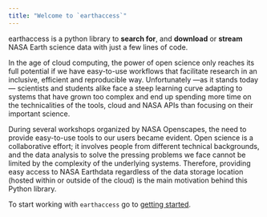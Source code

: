 ```yaml
---
title: "Welcome to `earthaccess`"
---
```




earthaccess is a python library to **search for**, and **download** or **stream** NASA Earth science data with just a few lines of code.

In the age of cloud computing, the power of open science only reaches its full potential if we have easy-to-use workflows that facilitate research in an inclusive, efficient and reproducible way. Unfortunately —as it stands today— scientists and students alike face a steep learning curve adapting to systems that have grown too complex and end up spending more time on the technicalities of the tools, cloud and NASA APIs than focusing on their important science.

During several workshops organized by NASA Openscapes, the need to provide easy-to-use tools to our users became evident. Open science is a collaborative effort; it involves people from different technical backgrounds, and the data analysis to solve the pressing problems we face cannot be limited by the complexity of the underlying systems. Therefore, providing easy access to NASA Earthdata regardless of the data storage location (hosted within or outside of the cloud) is the main motivation behind this Python library.

To start working with `earthaccess` go to [getting started](getting_started.qmd).

